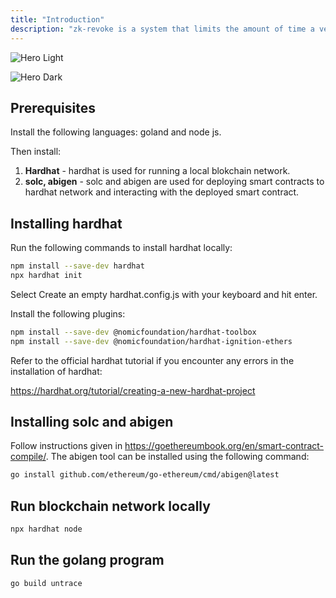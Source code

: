 ```yaml
---
title: "Introduction"
description: "zk-revoke is a system that limits the amount of time a verifier can track a VC’s revocation status. "
---
```


<img
  className="block dark:hidden"
  src="/images/hero-light.png"
  alt="Hero Light"
/>

<img
  className="hidden dark:block"
  src="/images/hero-dark.png"
  alt="Hero Dark"
/>

## Prerequisites

Install the following languages: goland and node js.

Then install:

1. **Hardhat** - hardhat is used for running a local blokchain network.
2. **solc, abigen** -  solc and abigen are used for deploying smart contracts to hardhat network and interacting with the deployed smart contract.



## <Tooltip tip="">Installing </Tooltip>hardhat

Run the following commands to install hardhat locally:

<CodeGroup>

```bash npm
npm install --save-dev hardhat
npx hardhat init
```

</CodeGroup>
Select Create an empty hardhat.config.js with your keyboard and hit enter.

Install the following plugins:
<CodeGroup>

```bash npm
npm install --save-dev @nomicfoundation/hardhat-toolbox
npm install --save-dev @nomicfoundation/hardhat-ignition-ethers
```

</CodeGroup>
Refer to the official hardhat tutorial if you encounter any errors in the installation of hardhat:

https://hardhat.org/tutorial/creating-a-new-hardhat-project

## Installing solc and abigen

Follow instructions given in https://goethereumbook.org/en/smart-contract-compile/. The abigen tool can be installed using the following command:

<CodeGroup>

```bash golang
go install github.com/ethereum/go-ethereum/cmd/abigen@latest
```

</CodeGroup>

## Run blockchain network locally

<CodeGroup>

```bash terminal
npx hardhat node

```

</CodeGroup>

## Run the golang program

<CodeGroup>

```bash golang
go build untrace
```

</CodeGroup>